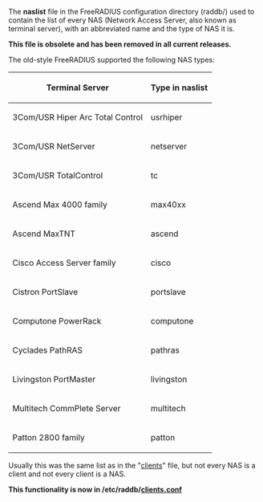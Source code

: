 The '''naslist''' file in the FreeRADIUS configuration directory (raddb/) used to contain the list of every NAS (Network Access Server, also known as terminal server), with an abbreviated name and the type of NAS it is.

'''This file is obsolete and has been removed in all current releases.'''

The old-style FreeRADIUS supported the following NAS types:

{| class="wikitable"
! Terminal Server !! Type in naslist
|-
| 3Com/USR Hiper Arc Total Control || usrhiper
|-
| 3Com/USR NetServer || netserver
|-
| 3Com/USR TotalControl || tc
|-
| Ascend Max 4000 family || max40xx
|-
| Ascend MaxTNT || ascend
|-
| Cisco Access Server family || cisco
|-
| Cistron PortSlave || portslave
|-
| Computone PowerRack || computone
|-
| Cyclades PathRAS || pathras
|-
| Livingston PortMaster || livingston
|-
| Multitech CommPlete Server || multitech
|-
| Patton 2800 family || patton
|}

Usually this was the same list as in the "[[clients]]" file, but not every NAS is a client and not every client is a NAS.

'''This functionality is now in /etc/raddb/[[clients.conf]]'''
